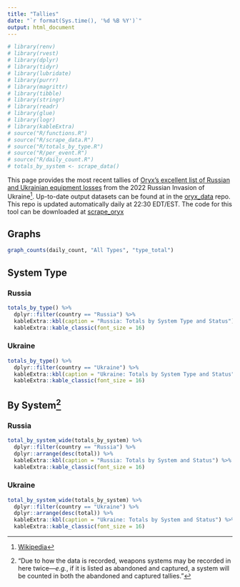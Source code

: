 ```yaml
---
title: "Tallies"
date: "`r format(Sys.time(), '%d %B %Y')`"
output: html_document
---
```


```r
# library(renv)
# library(rvest)
# library(dplyr)
# library(tidyr)
# library(lubridate)
# library(purrr)
# library(magrittr)
# library(tibble)
# library(stringr)
# library(readr)
# library(glue)
# library(logr)
# library(kableExtra)
# source("R/functions.R")
# source("R/scrape_data.R")
# source("R/totals_by_type.R")
# source("R/per_event.R")
# source("R/daily_count.R")
# totals_by_system <- scrape_data()
```

This page provides the most recent tallies of [Oryx's excellent list of Russian and Ukrainian equipment losses](https://www.oryxspioenkop.com/2022/02/attack-on-europe-documenting-equipment.html) from the 2022 Russian Invasion of Ukraine^[[Wikipedia](https://en.wikipedia.org/wiki/2022_Russian_invasion_of_Ukraine)]. Up-to-date output datasets can be found at in the [oryx_data](https://github.com/scarnecchia/oryx_data) repo. This repo is updated automatically daily at 22:30 EDT/EST. The code for this tool can be downloaded at [scrape_oryx](https://github.com/scarnecchia/scrape_oryx/releases)

## Graphs
```r
graph_counts(daily_count, "All Types", "type_total")
```


## System Type {.tabset}

### Russia

```r
totals_by_type() %>%
  dplyr::filter(country == "Russia") %>%
  kableExtra::kbl(caption = "Russia: Totals by System Type and Status") %>%
  kableExtra::kable_classic(font_size = 16)
```

### Ukraine

```r
totals_by_type() %>%
  dplyr::filter(country == "Ukraine") %>%
  kableExtra::kbl(caption = "Ukraine: Totals by System Type and Status") %>%
  kableExtra::kable_classic(font_size = 16)
```

## By System^["Due to how the data is recorded, weapons systems may be recorded in here twice—*e.g.*, if it is listed as abandoned and captured, a system will be counted in both the abandoned and captured tallies."]  {.tabset}

### Russia
```r
total_by_system_wide(totals_by_system) %>%
  dplyr::filter(country == "Russia") %>%
  dplyr::arrange(desc(total)) %>%
  kableExtra::kbl(caption = "Russia: Totals by System and Status") %>%
  kableExtra::kable_classic(font_size = 16)
```

### Ukraine

```r
total_by_system_wide(totals_by_system) %>%
  dplyr::filter(country == "Ukraine") %>%
  dplyr::arrange(desc(total)) %>%
  kableExtra::kbl(caption = "Ukraine: Totals by System and Status") %>%
  kableExtra::kable_classic(font_size = 16)
```

